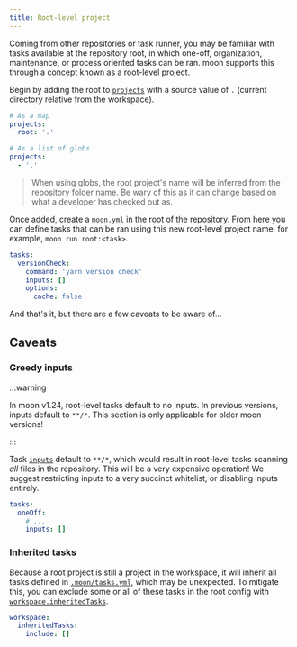```yaml
---
title: Root-level project
---
```


Coming from other repositories or task runner, you may be familiar with tasks available at the
repository root, in which one-off, organization, maintenance, or process oriented tasks can be ran.
moon supports this through a concept known as a root-level project.

Begin by adding the root to [`projects`](../config/workspace#projects) with a source value of `.`
(current directory relative from the workspace).

```yaml title=".moon/workspace.yml"
# As a map
projects:
  root: '.'

# As a list of globs
projects:
  - '.'
```

> When using globs, the root project's name will be inferred from the repository folder name. Be
> wary of this as it can change based on what a developer has checked out as.

Once added, create a [`moon.yml`](../config/project) in the root of the repository. From here you
can define tasks that can be ran using this new root-level project name, for example,
`moon run root:<task>`.

```yaml title="moon.yml"
tasks:
  versionCheck:
    command: 'yarn version check'
    inputs: []
    options:
      cache: false
```

And that's it, but there are a few caveats to be aware of...

## Caveats

### Greedy inputs

:::warning

In moon v1.24, root-level tasks default to no inputs. In previous versions, inputs default to
`**/*`. This section is only applicable for older moon versions!

:::

Task [`inputs`](../config/project#inputs) default to `**/*`, which would result in root-level tasks
scanning _all_ files in the repository. This will be a very expensive operation! We suggest
restricting inputs to a very succinct whitelist, or disabling inputs entirely.

```yaml title="moon.yml"
tasks:
  oneOff:
    # ...
    inputs: []
```

### Inherited tasks

Because a root project is still a project in the workspace, it will inherit all tasks defined in
[`.moon/tasks.yml`](../config/tasks), which may be unexpected. To mitigate this, you can exclude
some or all of these tasks in the root config with
[`workspace.inheritedTasks`](../config/project#inheritedtasks).

```yaml title="moon.yml"
workspace:
  inheritedTasks:
    include: []
```
